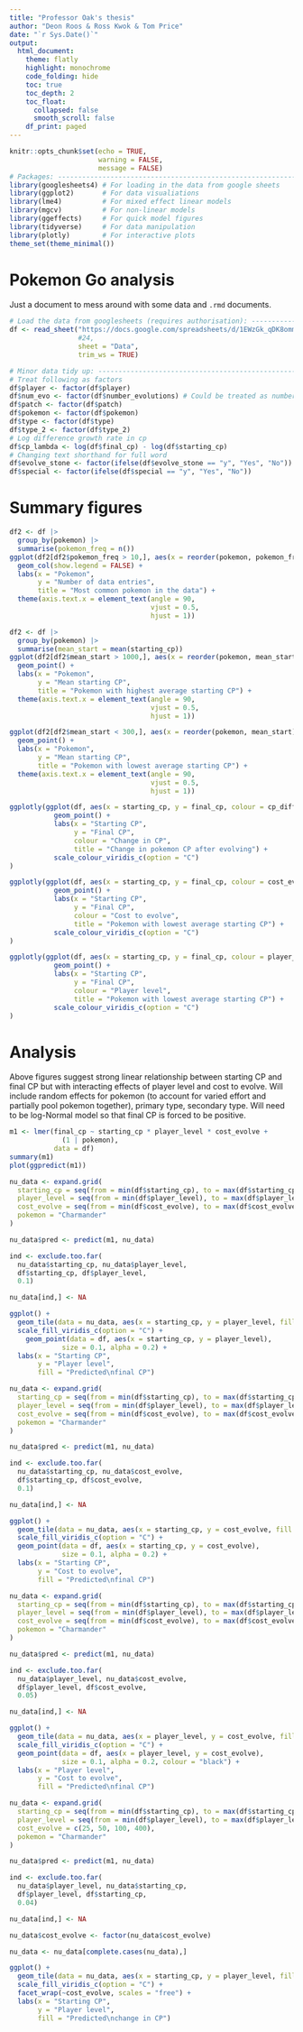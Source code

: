 ```yaml
---
title: "Professor Oak's thesis"
author: "Deon Roos & Ross Kwok & Tom Price"
date: "`r Sys.Date()`"
output: 
  html_document:
    theme: flatly
    highlight: monochrome
    code_folding: hide
    toc: true
    toc_depth: 2
    toc_float:
      collapsed: false
      smooth_scroll: false
    df_print: paged
---
```


```r
knitr::opts_chunk$set(echo = TRUE,
                      warning = FALSE,
                      message = FALSE)
# Packages: --------------------------------------------------------------------
library(googlesheets4) # For loading in the data from google sheets
library(ggplot2)       # For data visualiations
library(lme4)          # For mixed effect linear models
library(mgcv)          # For non-linear models
library(ggeffects)     # For quick model figures
library(tidyverse)     # For data manipulation
library(plotly)        # For interactive plots
theme_set(theme_minimal())
```

# Pokemon Go analysis

Just a document to mess around with some data and `.rmd` documents.

```r
# Load the data from googlesheets (requires authorisation): --------------------
df <- read_sheet("https://docs.google.com/spreadsheets/d/1EWzGk_qDK8ommXYz2jxYvFSSEzj9Wal976dWRwR4_0w/edit?usp=sharing",
                 #24, 
                 sheet = "Data", 
                 trim_ws = TRUE)

# Minor data tidy up: ----------------------------------------------------------
# Treat following as factors
df$player <- factor(df$player)
df$num_evo <- factor(df$number_evolutions) # Could be treated as number
df$patch <- factor(df$patch)
df$pokemon <- factor(df$pokemon)
df$type <- factor(df$type)
df$type_2 <- factor(df$type_2)
# Log difference growth rate in cp
df$cp_lambda <- log(df$final_cp) - log(df$starting_cp)
# Changing text shorthand for full word
df$evolve_stone <- factor(ifelse(df$evolve_stone == "y", "Yes", "No"))
df$special <- factor(ifelse(df$special == "y", "Yes", "No"))
```


# Summary figures

```r
df2 <- df |> 
  group_by(pokemon) |> 
  summarise(pokemon_freq = n())
ggplot(df2[df2$pokemon_freq > 10,], aes(x = reorder(pokemon, pokemon_freq), y = pokemon_freq, fill = pokemon)) +
  geom_col(show.legend = FALSE) +
  labs(x = "Pokemon",
       y = "Number of data entries",
       title = "Most common pokemon in the data") +
  theme(axis.text.x = element_text(angle = 90, 
                                   vjust = 0.5, 
                                   hjust = 1))
```

```r
df2 <- df |> 
  group_by(pokemon) |> 
  summarise(mean_start = mean(starting_cp))
ggplot(df2[df2$mean_start > 1000,], aes(x = reorder(pokemon, mean_start), y = mean_start)) +
  geom_point() +
  labs(x = "Pokemon",
       y = "Mean starting CP",
       title = "Pokemon with highest average starting CP") +
  theme(axis.text.x = element_text(angle = 90, 
                                   vjust = 0.5, 
                                   hjust = 1))
```

```r
ggplot(df2[df2$mean_start < 300,], aes(x = reorder(pokemon, mean_start), y = mean_start)) +
  geom_point() +
  labs(x = "Pokemon",
       y = "Mean starting CP",
       title = "Pokemon with lowest average starting CP") +
  theme(axis.text.x = element_text(angle = 90, 
                                   vjust = 0.5, 
                                   hjust = 1))
```

```r
ggplotly(ggplot(df, aes(x = starting_cp, y = final_cp, colour = cp_diff, text = pokemon)) +
           geom_point() +
           labs(x = "Starting CP",
                y = "Final CP",
                colour = "Change in CP",
                title = "Change in pokemon CP after evolving") +
           scale_colour_viridis_c(option = "C")
)
```

```r
ggplotly(ggplot(df, aes(x = starting_cp, y = final_cp, colour = cost_evolve, text = pokemon)) +
           geom_point() +
           labs(x = "Starting CP",
                y = "Final CP",
                colour = "Cost to evolve",
                title = "Pokemon with lowest average starting CP") +
           scale_colour_viridis_c(option = "C")
)
```

```r
ggplotly(ggplot(df, aes(x = starting_cp, y = final_cp, colour = player_level, text = pokemon)) +
           geom_point() +
           labs(x = "Starting CP",
                y = "Final CP",
                colour = "Player level",
                title = "Pokemon with lowest average starting CP") +
           scale_colour_viridis_c(option = "C")
)
```

# Analysis

Above figures suggest strong linear relationship between starting CP and final CP but with interacting effects of player level and cost to evolve. Will include random effects for pokemon (to account for varied effort and partially pool pokemon together), primary type, secondary type. Will need to be log-Normal model so that final CP is forced to be positive.

```r
m1 <- lmer(final_cp ~ starting_cp * player_level * cost_evolve + 
             (1 | pokemon),
           data = df)
summary(m1)
plot(ggpredict(m1))
```

```r
nu_data <- expand.grid(
  starting_cp = seq(from = min(df$starting_cp), to = max(df$starting_cp), length.out = 20),
  player_level = seq(from = min(df$player_level), to = max(df$player_level), length.out = 20),
  cost_evolve = seq(from = min(df$cost_evolve), to = max(df$cost_evolve), length.out = 20),
  pokemon = "Charmander"
)

nu_data$pred <- predict(m1, nu_data)

ind <- exclude.too.far(
  nu_data$starting_cp, nu_data$player_level,
  df$starting_cp, df$player_level, 
  0.1)

nu_data[ind,] <- NA

ggplot() +
  geom_tile(data = nu_data, aes(x = starting_cp, y = player_level, fill = pred)) +
  scale_fill_viridis_c(option = "C") +
    geom_point(data = df, aes(x = starting_cp, y = player_level),
             size = 0.1, alpha = 0.2) +
  labs(x = "Starting CP",
       y = "Player level",
       fill = "Predicted\nfinal CP")
```

```r
nu_data <- expand.grid(
  starting_cp = seq(from = min(df$starting_cp), to = max(df$starting_cp), length.out = 20),
  player_level = seq(from = min(df$player_level), to = max(df$player_level), length.out = 20),
  cost_evolve = seq(from = min(df$cost_evolve), to = max(df$cost_evolve), length.out = 20),
  pokemon = "Charmander"
)

nu_data$pred <- predict(m1, nu_data)

ind <- exclude.too.far(
  nu_data$starting_cp, nu_data$cost_evolve,
  df$starting_cp, df$cost_evolve, 
  0.1)

nu_data[ind,] <- NA

ggplot() +
  geom_tile(data = nu_data, aes(x = starting_cp, y = cost_evolve, fill = pred)) +
  scale_fill_viridis_c(option = "C") +
  geom_point(data = df, aes(x = starting_cp, y = cost_evolve),
             size = 0.1, alpha = 0.2) +
  labs(x = "Starting CP",
       y = "Cost to evolve",
       fill = "Predicted\nfinal CP")
```

```r
nu_data <- expand.grid(
  starting_cp = seq(from = min(df$starting_cp), to = max(df$starting_cp), length.out = 20),
  player_level = seq(from = min(df$player_level), to = max(df$player_level), length.out = 20),
  cost_evolve = seq(from = min(df$cost_evolve), to = max(df$cost_evolve), length.out = 20),
  pokemon = "Charmander"
)

nu_data$pred <- predict(m1, nu_data)

ind <- exclude.too.far(
  nu_data$player_level, nu_data$cost_evolve,
  df$player_level, df$cost_evolve, 
  0.05)

nu_data[ind,] <- NA

ggplot() +
  geom_tile(data = nu_data, aes(x = player_level, y = cost_evolve, fill = pred)) +
  scale_fill_viridis_c(option = "C") +
  geom_point(data = df, aes(x = player_level, y = cost_evolve),
             size = 0.1, alpha = 0.2, colour = "black") +
  labs(x = "Player level",
       y = "Cost to evolve",
       fill = "Predicted\nfinal CP")
```

```r
nu_data <- expand.grid(
  starting_cp = seq(from = min(df$starting_cp), to = max(df$starting_cp), length.out = 20),
  player_level = seq(from = min(df$player_level), to = max(df$player_level), length.out = 20),
  cost_evolve = c(25, 50, 100, 400),
  pokemon = "Charmander"
)

nu_data$pred <- predict(m1, nu_data)

ind <- exclude.too.far(
  nu_data$player_level, nu_data$starting_cp,
  df$player_level, df$starting_cp, 
  0.04)

nu_data[ind,] <- NA

nu_data$cost_evolve <- factor(nu_data$cost_evolve)

nu_data <- nu_data[complete.cases(nu_data),]

ggplot() +
  geom_tile(data = nu_data, aes(x = starting_cp, y = player_level, fill = pred)) +
  scale_fill_viridis_c(option = "C") +
  facet_wrap(~cost_evolve, scales = "free") +
  labs(x = "Starting CP",
       y = "Player level",
       fill = "Predicted\nchange in CP")
```

